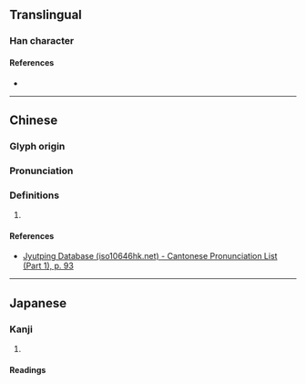 {{character info/new}}
==Translingual==

===Han character===
{{Han char|rn=38|rad=女|as=07|sn=10|four=|canj=VMMR|ids=⿰女吾}}

====References====
* {{Han ref|kx=0263.160|dkj=06338|dj=0530.030|hdz=21050.030|uh=5A2A|ud=23082}}

----

==Chinese==
{{zh-forms}}

===Glyph origin===
{{Han etym}}

===Pronunciation===
{{zh-pron
|m=wú
|c=m4,ng4
|mc=y
|oc=y
|cat=
}}

===Definitions===
{{zh-hanzi}}

# {{rfdef|zh}}

====References====
* [http://www.iso10646hk.net/jp/document/download.jsp Jyutping Database (iso10646hk.net) - Cantonese Pronunciation List (Part 1), p. 93]

----

==Japanese==

===Kanji===
{{ja-kanji|grade=|rs=女07}}

# {{rfdef|ja|sort=女07}}

====Readings====
{{ja-readings|on=[[ご]] (go), [[ぎょ]] (gyo)|kun=[[おんな]] (onna)}}